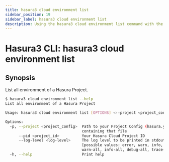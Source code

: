 ```yaml
---
title: hasura3 cloud environment list
sidebar_position: 19
sidebar_label: hasura3 cloud environment list
description: Using the hasura3 cloud environment list command with the Hasura CLI
---
```


# Hasura3 CLI: hasura3 cloud environment list 

## Synopsis
List all environment of a Hasura Project.

```bash
$ hasura3 cloud environment list --help
List all environment of a Hasura Project

Usage: hasura3 cloud environment list [OPTIONS] <--project <project_config>|--pid <project_id>>

Options:
  -p, --project <project_config>  Path to your Project Config (hasura.yaml) file or a directory
                                  containing that file
      --pid <project_id>          Your Hasura Cloud Project ID
      --log-level <log-level>     The log level to be printed in stdout [env: HASURA_CLI_LOG_LEVEL=]
                                  [possible values: error, warn, info, debug, trace, error-all,
                                  warn-all, info-all, debug-all, trace-all]
  -h, --help                      Print help
```

